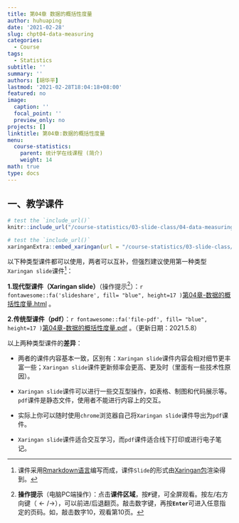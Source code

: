 ```yaml
---
title: 第04章 数据的概括性度量
author: huhuaping
date: '2021-02-28'
slug: chpt04-data-measuring
categories:
  - Course
tags:
  - Statistics
subtitle: ''
summary: ''
authors: [胡华平]
lastmod: '2021-02-28T18:04:18+08:00'
featured: no
image:
  caption: ''
  focal_point: ''
  preview_only: no
projects: []
linktitle: 第04章:数据的概括性度量
menu:
  course-statistics:
    parent: 统计学在线课程 (简介)
    weight: 14
math: true
type: docs
---
```


## 一、教学课件

```r
# test the `include_url()`
knitr::include_url("/course-statistics/03-slide-class/04-data-measuring.html")
```


```r
# test the `include_url()`
xaringanExtra::embed_xaringan(url = "/course-statistics/03-slide-class/04-data-measuring.html")
```

以下种类型课件都可以使用，两者可以互补，但强烈建议使用第一种类型`Xaringan slide`课件[^a]：

**1.现代型课件（Xaringan slide）**（操作提示[^b]）：`r fontawesome::fa('slideshare', fill= "blue", height=17 )`[第04章-数据的概括性度量.html](/course-statistics/03-slide-class/04-data-measuring.html) 。

**2.传统型课件（pdf）**：`r fontawesome::fa('file-pdf', fill= "blue", height=17 )`[第04章-数据的概括性度量.pdf](/course-statistics/material/04-data-measuring-2021.5.8.pdf) 。（更新日期：2021.5.8）

以上两种类型课件的**差异**：

- 两者的课件内容基本一致，区别有：`Xaringan slide`课件内容会相对细节更丰富一些；`Xaringan slide`课件更新频率会更高、更及时（里面有一些技术性原因）。

- `Xaringan slide`课件可以进行一些交互型操作，如表格、制图和代码展示等。`pdf`课件是静态文件，使用者不能进行内容上的交互。

- 实际上你可以随时使用`chrome`浏览器自己将`Xaringan slide`课件导出为`pdf`课件。

- `Xaringan slide`课件适合交互学习，而`pdf`课件适合线下打印或进行电子笔记。


<!---footnote following--->

[^a]:课件采用[Rmarkdown语言](https://rmarkdown.rstudio.com/)编写而成，课件`Slide`的形式由[Xaringan包](https://github.com/yihui/xaringan)渲染得到。

[^b]:**操作提示**（电脑PC端操作）：点击**课件区域**，按**`F`**键，可全屏观看。按左/右方向键（$\leftarrow/\rightarrow$），可以前进/后退翻页。敲击数字键，再按**`Enter`**可进入任意指定的页码。如，敲击数字10，观看第10页。

